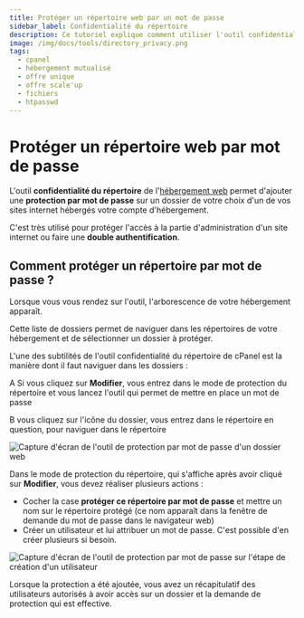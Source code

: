 ```yaml
---
title: Protéger un répertoire web par un mot de passe
sidebar_label: Confidentialité du répertoire
description: Ce tutoriel explique comment utiliser l'outil confidentialité du répertoire, dans cPanel. L'outil permet de protéger un répertoire par mot de passe.
image: /img/docs/tools/directory_privacy.png
tags:
  - cpanel
  - hébergement mutualisé
  - offre unique
  - offre scale'up
  - fichiers
  - htpasswd
---
```


# Protéger un répertoire web par mot de passe

L'outil **confidentialité du répertoire** de l'[hébergement web](https://www.o2switch.fr/hebergement-entreprise/)
permet d'ajouter une **protection par mot de passe** sur un dossier de votre choix d'un de vos sites internet hébergés
votre compte d'hébergement.

C'est très utilisé pour protéger l'accès à la partie d'administration d'un site internet ou faire une **double
authentification**.

<PreviewToolCard tool='directory_privacy' />

## Comment protéger un répertoire par mot de passe ?

Lorsque vous vous rendez sur l'outil, l'arborescence de votre hébergement apparaît.

Cette liste de dossiers permet de naviguer dans les répertoires de votre hébergement et de sélectionner un dossier à
protéger.

L'une des subtilités de l'outil confidentialité du répertoire de cPanel est la manière dont il faut naviguer dans les
dossiers :

<span className='badge badge--danger'>A</span> Si vous cliquez sur **Modifier**, vous entrez dans le mode de protection
du répertoire et vous lancez l'outil qui permet de mettre en place un mot de passe

<span className='badge badge--danger'>B</span> vous cliquez sur l'icône du dossier, vous entrez dans le répertoire en
question, pour naviguer dans le répertoire

<Image
    src="/img/docs/cpanel/fichiers/proteger-repertoire-mot-passe.png"
    title="Protection d'un répertoire par mot de passe"
    caption="Navigation et protection par mot de passe"
    alt="Capture d'écran de l'outil de protection par mot de passe d'un dossier web"
/>

Dans le mode de protection du répertoire, qui s'affiche après avoir cliqué sur **Modifier**, vous devez réaliser
plusieurs actions :
  * Cocher la case **protéger ce répertoire par mot de passe** et mettre un nom sur le répertoire protégé (ce nom
apparaît dans la fenêtre de demande du mot de passe dans le navigateur web)
  * Créer un utilisateur et lui attribuer un mot de passe. C'est possible d'en créer plusieurs si besoin.

<Image
    src="/img/docs/cpanel/fichiers/proteger-dossier-htpasswd.png"
    title="Création d'un utilisateur et mot de passe"
    caption="Protection d'un dossier par mot de passe : création d'un utilisateur et mot de passe"
    alt="Capture d'écran de l'outil de protection par mot de passe sur l'étape de création d'un utilisateur"
/>

Lorsque la protection a été ajoutée, vous avez un récapitulatif des utilisateurs autorisés à avoir accès sur un dossier
et la demande de protection qui est effective.
